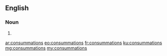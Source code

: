 ==English==

===Noun===
{{head|en|plural}}

# {{plural of|consummation|lang=en}}

[[ar:consummations]]
[[eo:consummations]]
[[fr:consummations]]
[[ku:consummations]]
[[mg:consummations]]
[[my:consummations]]
